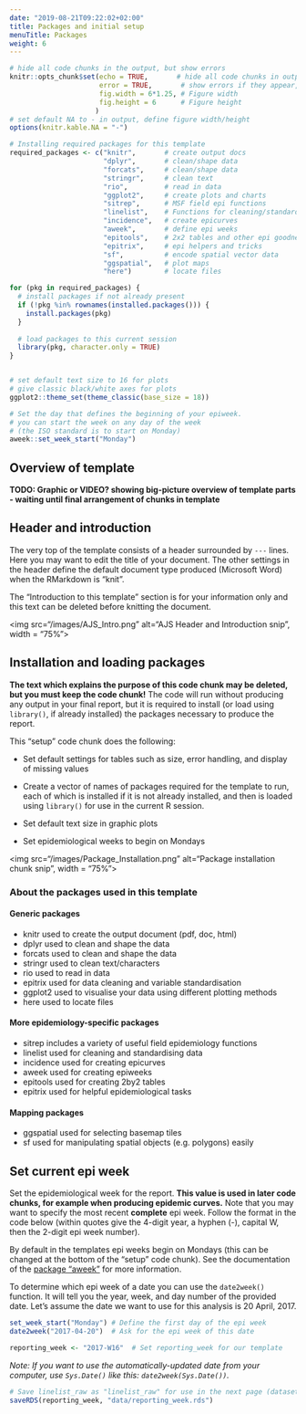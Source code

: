 ```yaml
---
date: "2019-08-21T09:22:02+02:00"
title: Packages and initial setup
menuTitle: Packages
weight: 6
---
```



```r
# hide all code chunks in the output, but show errors
knitr::opts_chunk$set(echo = TRUE,       # hide all code chunks in output
                      error = TRUE,       # show errors if they appear, but don't stop
                      fig.width = 6*1.25, # Figure width
                      fig.height = 6      # Figure height
                     )
# set default NA to - in output, define figure width/height
options(knitr.kable.NA = "-")

# Installing required packages for this template
required_packages <- c("knitr",       # create output docs
                       "dplyr",       # clean/shape data
                       "forcats",     # clean/shape data
                       "stringr",     # clean text
                       "rio",         # read in data
                       "ggplot2",     # create plots and charts
                       "sitrep",      # MSF field epi functions
                       "linelist",    # Functions for cleaning/standardising data
                       "incidence",   # create epicurves
                       "aweek",       # define epi weeks
                       "epitools",    # 2x2 tables and other epi goodness
                       "epitrix",     # epi helpers and tricks
                       "sf",          # encode spatial vector data
                       "ggspatial",   # plot maps
                       "here")        # locate files

for (pkg in required_packages) {
  # install packages if not already present
  if (!pkg %in% rownames(installed.packages())) {
    install.packages(pkg)
  }
  
  # load packages to this current session 
  library(pkg, character.only = TRUE)
}


# set default text size to 16 for plots
# give classic black/white axes for plots
ggplot2::theme_set(theme_classic(base_size = 18))

# Set the day that defines the beginning of your epiweek.
# you can start the week on any day of the week
# (the ISO standard is to start on Monday) 
aweek::set_week_start("Monday")
```


## Overview of template 

**TODO: Graphic or VIDEO? showing big-picture overview of template parts - waiting until final arrangement of chunks in template**

## Header and introduction

The very top of the template consists of a header surrounded by `---` lines. Here you may want to edit the title of your document. The other settings in the header define the default document type produced (Microsoft Word) when the RMarkdown is "knit".

The "Introduction to this template" section is for your information only and this text can be deleted before knitting the document.  

<img src="/images/AJS_Intro.png" alt="AJS Header and Introduction snip", width = "75%">


## Installation and loading packages
**The text which explains the purpose of this code chunk may be deleted, but you must keep the code chunk!** The code will run without producing any output in your final report, but it is required to install (or load using `library()`, if already installed) the packages necessary to produce the report.  

This "setup" code chunk does the following:  

* Set default settings for tables such as size, error handling, and display of missing values  

* Create a vector of names of packages required for the template to run, each of which is installed if it is not already installed, and then is loaded using `library()` for use in the current R session.

* Set default text size in graphic plots  

* Set epidemiological weeks to begin on Mondays  

<img src="/images/Package_Installation.png" alt="Package installation chunk snip", width = "75%">


### About the packages used in this template  

#### Generic packages  

* knitr used to create the output document (pdf, doc, html)  
* dplyr used to clean and shape the data  
* forcats used to clean and shape the data  
* stringr used to clean text/characters  
* rio used to read in data  
* epitrix used for data cleaning and variable standardisation  
* ggplot2 used to visualise your data using different plotting methods  
* here used to locate files

#### More epidemiology-specific packages  

* sitrep includes a variety of useful field epidemiology functions
* linelist used for cleaning and standardising data  
* incidence used for creating epicurves  
* aweek used for creating epiweeks  
* epitools used for creating 2by2 tables  
* epitrix used for helpful epidemiological tasks  

#### Mapping packages  

* ggspatial used for selecting basemap tiles  
* sf used for manipulating spatial objects (e.g. polygons) easily




## Set current epi week  

Set the epidemiological week for the report. **This value is used in later code chunks, for example when producing epidemic curves.** Note that you may want to specify the most recent **complete** epi week. Follow the format in the code below (within quotes give the 4-digit year, a hyphen (-), capital W, then the 2-digit epi week number).  

By default in the templates epi weeks begin on Mondays (this can be changed at the bottom of the "setup" code chunk). See the documentation of the [package "aweek"](https://cran.r-project.org/web/packages/aweek/vignettes/introduction.html) for more information. 

To determine which epi week of a date you can use the `date2week()` function. It will tell you the year, week, and day number of the provided date. Let's assume the date we want to use for this analysis is 20 April, 2017.

```r
set_week_start("Monday") # Define the first day of the epi week
date2week("2017-04-20")  # Ask for the epi week of this date
```

```r
reporting_week <- "2017-W16"  # Set reporting_week for our template
```

*Note: If you want to use the automatically-updated date from your computer, use `Sys.Date()` like this: `date2week(Sys.Date())`.*


```r
# Save linelist_raw as "linelist_raw" for use in the next page (dataset alignment).
saveRDS(reporting_week, "data/reporting_week.rds")
```

